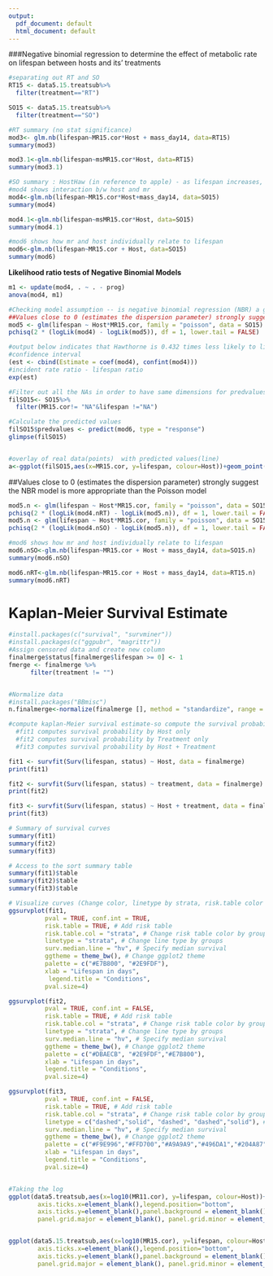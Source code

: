 ```yaml
---
output:
  pdf_document: default
  html_document: default
---
```

###Negative binomial regression to determine the effect of metabolic rate on lifespan between hosts and its' treatments
```r
#separating out RT and SO 
RT15 <- data5.15.treatsub%>%
  filter(treatment=="RT")

SO15 <- data5.15.treatsub%>%
  filter(treatment=="SO")

#RT summary (no stat significance)
mod3<- glm.nb(lifespan~MR15.cor*Host + mass_day14, data=RT15)
summary(mod3)

mod3.1<-glm.nb(lifespan~msMR15.cor*Host, data=RT15)
summary(mod3.1)

#SO summary : HostHaw (in reference to apple) - as lifespan increases, the MR decreases by the estimate
#mod4 shows interaction b/w host and mr
mod4<-glm.nb(lifespan~MR15.cor*Host+mass_day14, data=SO15)
summary(mod4)

mod4.1<-glm.nb(lifespan~msMR15.cor*Host, data=SO15)
summary(mod4.1)

#mod6 shows how mr and host individually relate to lifespan
mod6<-glm.nb(lifespan~MR15.cor + Host, data=SO15)
summary(mod6)
```

**Likelihood ratio tests of Negative Binomial Models**
```r
m1 <- update(mod4, . ~ . - prog)
anova(mod4, m1)

#Checking model assumption -- is negative binomial regression (NBR) a good model for this data?
##Values close to 0 (estimates the dispersion parameter) strongly suggest the NBR model is more appropriate than the Poisson model
mod5 <- glm(lifespan ~ Host*MR15.cor, family = "poisson", data = SO15)
pchisq(2 * (logLik(mod4) - logLik(mod5)), df = 1, lower.tail = FALSE)

#output below indicates that Hawthorne is 0.432 times less likely to live than apple
#confidence interval
(est <- cbind(Estimate = coef(mod4), confint(mod4)))
#incident rate ratio - lifespan ratio
exp(est)

#Filter out all the NAs in order to have same dimensions for predvalues
filSO15<- SO15%>%
  filter(MR15.cor!= "NA"&lifespan !="NA")

#Calculate the predicted values
filSO15$predvalues <- predict(mod6, type = "response")
glimpse(filSO15)


#overlay of real data(points)  with predicted values(line)
a<-ggplot(filSO15,aes(x=MR15.cor, y=lifespan, colour=Host))+geom_point()+geom_line(data=filSO15, aes(x=MR15.cor, y=predvalues, colour=Host))
```

##Values close to 0 (estimates the dispersion parameter) strongly suggest the NBR model is more appropriate than the Poisson model
```r
mod5.n <- glm(lifespan ~ Host*MR15.cor, family = "poisson", data = SO15.n)
pchisq(2 * (logLik(mod4.nRT) - logLik(mod5.n)), df = 1, lower.tail = FALSE)
mod5.n <- glm(lifespan ~ Host*MR15.cor, family = "poisson", data = SO15.n)
pchisq(2 * (logLik(mod4.nSO) - logLik(mod5.n)), df = 1, lower.tail = FALSE)

#mod6 shows how mr and host individually relate to lifespan
mod6.nSO<-glm.nb(lifespan~MR15.cor + Host + mass_day14, data=SO15.n)
summary(mod6.nSO)

mod6.nRT<-glm.nb(lifespan~MR15.cor + Host + mass_day14, data=RT15.n)
summary(mod6.nRT)
```

# Kaplan-Meier Survival Estimate
```r
#install.packages(c("survival", "survminer"))
#install.packages(c("ggpubr", "magrittr"))
#Assign censored data and create new column
finalmerge$status[finalmerge$lifespan >= 0] <- 1
fmerge <- finalmerge %>%
      filter(treatment != "")


#Normalize data
#install.packages("BBmisc")
n.finalmerge<-normalize(finalmerge [], method = "standardize", range = c(0, 1), margin = 1L, on.constant = "quiet")

#compute kaplan-Meier survival estimate-so compute the survival probability by host & treatment:
  #fit1 computes survival probability by Host only
  #fit2 computes survival probability by Treatment only
  #fit3 computes survival probability by Host + Treatment

fit1 <- survfit(Surv(lifespan, status) ~ Host, data = finalmerge)
print(fit1)

fit2 <- survfit(Surv(lifespan, status) ~ treatment, data = finalmerge)
print(fit2)

fit3 <- survfit(Surv(lifespan, status) ~ Host + treatment, data = finalmerge)
print(fit3)

# Summary of survival curves
summary(fit1) 
summary(fit2)
summary(fit3)

# Access to the sort summary table
summary(fit1)$table
summary(fit2)$table
summary(fit3)$table

# Visualize curves (Change color, linetype by strata, risk.table color by strata)
ggsurvplot(fit1,
          pval = TRUE, conf.int = TRUE,
          risk.table = TRUE, # Add risk table
          risk.table.col = "strata", # Change risk table color by groups
          linetype = "strata", # Change line type by groups
          surv.median.line = "hv", # Specify median survival
          ggtheme = theme_bw(), # Change ggplot2 theme
          palette = c("#E7B800", "#2E9FDF"),
          xlab = "Lifespan in days",
           legend.title = "Conditions",
          pval.size=4)

ggsurvplot(fit2,
          pval = TRUE, conf.int = FALSE,
          risk.table = TRUE, # Add risk table
          risk.table.col = "strata", # Change risk table color by groups
          linetype = "strata", # Change line type by groups
          surv.median.line = "hv", # Specify median survival
          ggtheme = theme_bw(), # Change ggplot2 theme
          palette = c("#DBAECB", "#2E9FDF","#E7B800"),
          xlab = "Lifespan in days",
          legend.title = "Conditions",
          pval.size=4)

ggsurvplot(fit3,
          pval = TRUE, conf.int = FALSE,
          risk.table = TRUE, # Add risk table
          risk.table.col = "strata", # Change risk table color by groups
          linetype = c("dashed","solid", "dashed", "dashed","solid"), # Change line type                                                                               by groups
          surv.median.line = "hv", # Specify median survival
          ggtheme = theme_bw(), # Change ggplot2 theme
          palette = c("#F9E996","#FFD700","#A9A9A9","#496DA1","#204A87"),
          xlab = "Lifespan in days",
          legend.title = "Conditions",
          pval.size=4)


#Taking the log
ggplot(data5.treatsub,aes(x=log10(MR11.cor), y=lifespan, colour=Host))+geom_point()+stat_smooth(method="loess") + xlim(-3.2,-.5) + ylim(-.5, 150) +labs(x = "Metabolic Rate (mL CO2/hr)", y = "Lifespan (days)", title = "Day 11 (log)") + theme(
        axis.ticks.x=element_blank(),legend.position="bottom",
        axis.ticks.y=element_blank(),panel.background = element_blank(),
        panel.grid.major = element_blank(), panel.grid.minor = element_blank(),axis.text=element_text(size=7),text=element_text(size=15))


ggplot(data5.15.treatsub,aes(x=log10(MR15.cor), y=lifespan, colour=Host))+geom_point()+stat_smooth(method="lm") +labs(x = "Metabolic Rate (mL CO2/hr)", y = "Lifespan (days)", title = "Day 15") + theme(
        axis.ticks.x=element_blank(),legend.position="bottom",
        axis.ticks.y=element_blank(),panel.background = element_blank(),
        panel.grid.major = element_blank(), panel.grid.minor = element_blank(),axis.text=element_text(size=7),text=element_text(size=15))
```